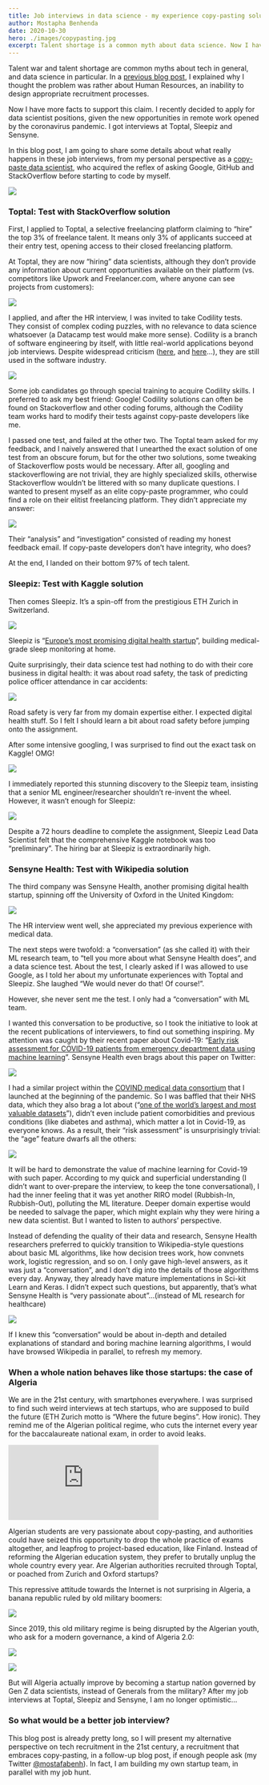 ```yaml
---
title: Job interviews in data science - my experience copy-pasting solutions
author: Mostapha Benhenda
date: 2020-10-30
hero: ./images/copypasting.jpg
excerpt: Talent shortage is a common myth about data science. Now I have more facts
---
```


Talent war and talent shortage are common myths about tech in general, and data science in particular. In a [previous blog post](https://medium.com/the-ai-lab/talent-shortage-in-ai-is-a-myth-reply-to-cedric-villani-c592047a9a1b), I explained why I thought the problem was rather about Human Resources, an inability to design appropriate recruitment processes.

Now I have more facts to support this claim. I recently decided to apply for data scientist positions, given the new opportunities in remote work opened by the coronavirus pandemic. I got interviews at Toptal, Sleepiz and Sensyne.

In this blog post, I am going to share some details about what really happens in these job interviews, from my personal perspective as a [copy-paste data scientist](https://www.quora.com/I-am-a-copy-and-paste-developer-how-do-I-become-a-real-software-developer), who acquired the reflex of asking Google, GitHub and StackOverflow before starting to code by myself.

![](https://cdn-images-1.medium.com/max/800/0*XeXvhTpBFXvYlcxF.jpeg)

### Toptal: Test with StackOverflow solution

First, I applied to Toptal, a selective freelancing platform claiming to “hire” the top 3% of freelance talent. It means only 3% of applicants succeed at their entry test, opening access to their closed freelancing platform.

At Toptal, they are now “hiring” data scientists, although they don’t provide any information about current opportunities available on their platform (vs. competitors like Upwork and Freelancer.com, where anyone can see projects from customers):

![](https://cdn-images-1.medium.com/max/800/0*pR3iMVDTuBPvUix1.jpeg)

I applied, and after the HR interview, I was invited to take Codility tests. They consist of complex coding puzzles, with no relevance to data science whatsoever (a Datacamp test would make more sense). Codility is a branch of software engineering by itself, with little real-world applications beyond job interviews. Despite widespread criticism ([here](https://theoutline.com/post/1166/programmers-are-confessing-their-coding-sins-to-protest-a-broken-job-interview-process), and [here](https://www.qualified.io/blog/posts/why-developers-hate-coding-skills-tests)…), they are still used in the software industry.

![](https://cdn-images-1.medium.com/max/800/0*Sm0brBzR2ExY9dX2.jpeg)

Some job candidates go through special training to acquire Codility skills. I preferred to ask my best friend: Google! Codility solutions can often be found on Stackoverflow and other coding forums, although the Codility team works hard to modify their tests against copy-paste developers like me.

I passed one test, and failed at the other two. The Toptal team asked for my feedback, and I naively answered that I unearthed the exact solution of one test from an obscure forum, but for the other two solutions, some tweaking of Stackoverflow posts would be necessary. After all, googling and stackoverflowing are not trivial, they are highly specialized skills, otherwise Stackoverflow wouldn’t be littered with so many duplicate questions. I wanted to present myself as an elite copy-paste programmer, who could find a role on their elitist freelancing platform. They didn’t appreciate my answer:

![](https://cdn-images-1.medium.com/max/800/0*HA8Q9I0oNjMOlatM.jpeg)

Their “analysis” and “investigation” consisted of reading my honest feedback email. If copy-paste developers don’t have integrity, who does?

At the end, I landed on their bottom 97% of tech talent.

### Sleepiz: Test with Kaggle solution

Then comes Sleepiz. It’s a spin-off from the prestigious ETH Zurich in Switzerland.

![](https://cdn-images-1.medium.com/max/800/1*ou9RnDMEV6n9INZxUiJkOA.jpeg)

Sleepiz is “[Europe’s most promising digital health startup](https://sleepiz.com/about/)”, building medical-grade sleep monitoring at home.

Quite surprisingly, their data science test had nothing to do with their core business in digital health: it was about road safety, the task of predicting police officer attendance in car accidents:

![](https://cdn-images-1.medium.com/max/800/0*q7bVvSTTnZ9ZWYFl.jpeg)

Road safety is very far from my domain expertise either. I expected digital health stuff. So I felt I should learn a bit about road safety before jumping onto the assignment.

After some intensive googling, I was surprised to find out the exact task on Kaggle! OMG!

![](https://cdn-images-1.medium.com/max/800/0*Uvc-xhjMWcISiqkl.jpeg)

I immediately reported this stunning discovery to the Sleepiz team, insisting that a senior ML engineer/researcher shouldn’t re-invent the wheel. However, it wasn’t enough for Sleepiz:

![](https://cdn-images-1.medium.com/max/800/0*oi1JcL99PRm06mQu.jpeg)

Despite a 72 hours deadline to complete the assignment, Sleepiz Lead Data Scientist felt that the comprehensive Kaggle notebook was too “preliminary”. The hiring bar at Sleepiz is extraordinarily high.

### Sensyne Health: Test with Wikipedia solution

The third company was Sensyne Health, another promising digital health startup, spinning off the University of Oxford in the United Kingdom:

![](https://cdn-images-1.medium.com/max/800/0*YT61ly-bcUW6zOav.jpeg)

The HR interview went well, she appreciated my previous experience with medical data.

The next steps were twofold: a “conversation” (as she called it) with their ML research team, to “tell you more about what Sensyne Health does”, and a data science test. About the test, I clearly asked if I was allowed to use Google, as I told her about my unfortunate experiences with Toptal and Sleepiz. She laughed “We would never do that! Of course!”.

However, she never sent me the test. I only had a “conversation” with ML team.

I wanted this conversation to be productive, so I took the initiative to look at the recent publications of interviewers, to find out something inspiring. My attention was caught by their recent paper about Covid-19: “[Early risk assessment for COVID-19 patients from emergency department data using machine learning](https://www.medrxiv.org/content/10.1101/2020.05.19.20086488v1)”. Sensyne Health even brags about this paper on Twitter:

![](https://cdn-images-1.medium.com/max/800/0*vMjK3NEVCvufcGkF.jpeg)

I had a similar project within the [COVIND medical data consortium](https://covind.org) that I launched at the beginning of the pandemic. So I was baffled that their NHS data, which they also brag a lot about (“[one of the world’s largest and most valuable datasets](https://www.sensynehealth.com/discovery-nhs-trusts)”), didn’t even include patient comorbidities and previous conditions (like diabetes and asthma), which matter a lot in Covid-19, as everyone knows. As a result, their “risk assessment” is unsurprisingly trivial: the “age” feature dwarfs all the others:

![](https://cdn-images-1.medium.com/max/800/0*M_EjZAm0b9QQxThB.jpeg)

It will be hard to demonstrate the value of machine learning for Covid-19 with such paper. According to my quick and superficial understanding (I didn’t want to over-prepare the interview, to keep the tone conversational), I had the inner feeling that it was yet another RIRO model (Rubbish-In, Rubbish-Out), polluting the ML literature. Deeper domain expertise would be needed to salvage the paper, which might explain why they were hiring a new data scientist. But I wanted to listen to authors’ perspective.

Instead of defending the quality of their data and research, Sensyne Health researchers preferred to quickly transition to Wikipedia-style questions about basic ML algorithms, like how decision trees work, how convnets work, logistic regression, and so on. I only gave high-level answers, as it was just a “conversation”, and I don’t dig into the details of those algorithms every day. Anyway, they already have mature implementations in Sci-kit Learn and Keras. I didn’t expect such questions, but apparently, that’s what Sensyne Health is “very passionate about”…(instead of ML research for healthcare)

![](https://cdn-images-1.medium.com/max/800/0*f6Wddv6ZqHw0XE4_.jpeg)

If I knew this “conversation” would be about in-depth and detailed explanations of standard and boring machine learning algorithms, I would have browsed Wikipedia in parallel, to refresh my memory.

### When a whole nation behaves like those startups: the case of Algeria

We are in the 21st century, with smartphones everywhere. I was surprised to find such weird interviews at tech startups, who are supposed to build the future (ETH Zurich motto is “Where the future begins”. How ironic). They remind me of the Algerian political regime, who cuts the internet every year for the baccalaureate national exam, in order to avoid leaks.



  <iframe  style="margin:0 auto;" src="https://www.youtube.com/embed/Tt7XbF-CQ50" frameborder="0" allow="accelerometer; autoplay; encrypted-media; gyroscope; picture-in-picture" allowfullscreen></iframe>


Algerian students are very passionate about copy-pasting, and authorities could have seized this opportunity to drop the whole practice of exams altogether, and leapfrog to project-based education, like Finland. Instead of reforming the Algerian education system, they prefer to brutally unplug the whole country every year. Are Algerian authorities recruited through Toptal, or poached from Zurich and Oxford startups?

This repressive attitude towards the Internet is not surprising in Algeria, a banana republic ruled by old military boomers:

![](https://cdn-images-1.medium.com/max/800/0*Q8Jz5faQ3iIj7rNZ.jpeg)

Since 2019, this old military regime is being disrupted by the Algerian youth, who ask for a modern governance, a kind of Algeria 2.0:

![](https://cdn-images-1.medium.com/max/800/0*m7cb54p3ENILhQqm.jpeg)

![](https://cdn-images-1.medium.com/max/800/1*SRMaD0th_XItR5UvUq6kCQ.jpeg)

But will Algeria actually improve by becoming a startup nation governed by Gen Z data scientists, instead of Generals from the military? After my job interviews at Toptal, Sleepiz and Sensyne, I am no longer optimistic...

### So what would be a better job interview?

This blog post is already pretty long, so I will present my alternative perspective on tech recruitment in the 21st century, a recruitment that embraces copy-pasting, in a follow-up blog post, if enough people ask (my Twitter [@mostafabenh](https://twitter.com/mostafabenh)). In fact, I am building my own startup team, in parallel with my job hunt.
